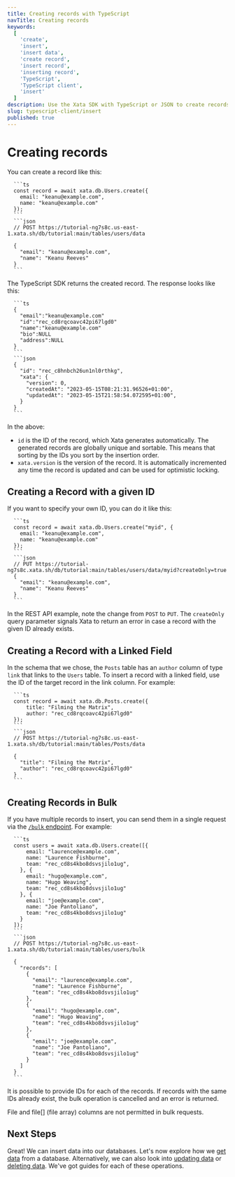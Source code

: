 ```yaml
---
title: Creating records with TypeScript
navTitle: Creating records
keywords:
  [
    'create',
    'insert',
    'insert data',
    'create record',
    'insert record',
    'inserting record',
    'TypeScript',
    'TypeScript client',
    'insert'
  ]
description: Use the Xata SDK with TypeScript or JSON to create records
slug: typescript-client/insert
published: true
---
```


# Creating records

You can create a record like this:

````ts|json
  ```ts
  const record = await xata.db.Users.create({
    email: "keanu@example.com",
    name: "keanu@example.com"
  });
  ```
  ```json
  // POST https://tutorial-ng7s8c.us-east-1.xata.sh/db/tutorial:main/tables/users/data

  {
    "email": "keanu@example.com",
    "name": "Keanu Reeves"
  }
  ```
````

The TypeScript SDK returns the created record. The response looks like this:

````ts|json
  ```ts
  {
    "email":"keanu@example.com"
    "id":"rec_cd8rqcoavc42pi67lgd0"
    "name":"keanu@example.com"
    "bio":NULL
    "address":NULL
  }
  ```
  ```json
  {
    "id": "rec_c8hnbch26un1nl0rthkg",
    "xata": {
      "version": 0,
      "createdAt": "2023-05-15T08:21:31.96526+01:00",
      "updatedAt": "2023-05-15T21:58:54.072595+01:00",
    }
  }
  ```
````

In the above:

- `id` is the ID of the record, which Xata generates automatically. The generated records are globally unique and sortable. This means that sorting by the IDs you sort by the insertion order.
- `xata.version` is the version of the record. It is automatically incremented any time the record is updated and can be used for optimistic locking.

## Creating a Record with a given ID

If you want to specify your own ID, you can do it like this:

````ts|json
  ```ts
  const record = await xata.db.Users.create("myid", {
    email: "keanu@example.com",
    name: "keanu@example.com"
  });
  ```
  ```json
  // PUT https://tutorial-ng7s8c.xata.sh/db/tutorial:main/tables/users/data/myid?createOnly=true
  {
    "email": "keanu@example.com",
    "name": "Keanu Reeves"
  }
  ```
````

In the REST API example, note the change from `POST` to `PUT`. The `createOnly` query parameter signals Xata to return an error in case a record with the given ID already exists.

## Creating a Record with a Linked Field

In the schema that we chose, the `Posts` table has an `author` column of type `link` that links to the `Users` table. To insert a record with a linked field, use the ID of the target record in the link column. For example:

````ts|json
  ```ts
  const record = await xata.db.Posts.create({
      title: "Filming the Matrix",
      author: "rec_cd8rqcoavc42pi67lgd0"
  });
  ```
  ```json
  // POST https://tutorial-ng7s8c.us-east-1.xata.sh/db/tutorial:main/tables/Posts/data

  {
    "title": "Filming the Matrix",
    "author": "rec_cd8rqcoavc42pi67lgd0"
  }
  ```
````

## Creating Records in Bulk

If you have multiple records to insert, you can send them in a single request via the [`/bulk` endpoint](/api-reference/db/db_branch_name/tables/table_name/bulk#bulk-insert-table-records). For example:

````ts|json
  ```ts
  const users = await xata.db.Users.create([{
      email: "laurence@example.com",
      name: "Laurence Fishburne",
      team: "rec_cd8s4kbo8dsvsjilo1ug",
    }, {
      email: "hugo@example.com",
      name: "Hugo Weaving",
      team: "rec_cd8s4kbo8dsvsjilo1ug"
    }, {
      email: "joe@example.com",
      name: "Joe Pantoliano",
      team: "rec_cd8s4kbo8dsvsjilo1ug"
    }
  ]);
  ```
  ```json
  // POST https://tutorial-ng7s8c.us-east-1.xata.sh/db/tutorial:main/tables/users/bulk

  {
    "records": [
      {
        "email": "laurence@example.com",
        "name": "Laurence Fishburne",
        "team": "rec_cd8s4kbo8dsvsjilo1ug"
      },
      {
        "email": "hugo@example.com",
        "name": "Hugo Weaving",
        "team": "rec_cd8s4kbo8dsvsjilo1ug"
      },
      {
        "email": "joe@example.com",
        "name": "Joe Pantoliano",
        "team": "rec_cd8s4kbo8dsvsjilo1ug"
      }
    ]
  }
  ```
````

It is possible to provide IDs for each of the records. If records with the same IDs already exist, the bulk operation is cancelled and an error is returned.

File and file[] (file array) columns are not permitted in bulk requests.

## Next Steps

Great! We can insert data into our databases. Let's now explore how we [get data](/typescript-client/get) from a database. Alternatively, we can also look into [updating data](/typescript-client/update) or [deleting data](/typescript-client/delete). We've got guides for each of these operations.
